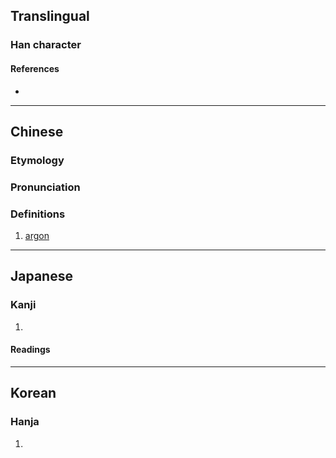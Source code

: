 {{also|氩}}
{{character info}}
==Translingual==

===Han character===
{{Han char|rn=84|rad=气|as=08|sn=12|four=80117|canj=ONMLM|ids=⿹气亞}}

====References====
* {{Han ref|kx=0600.011|dkj=17069|hdz=32013.040|uh=6C2C|ud=27692|bh=B4E3|bd=46307}}

----

==Chinese==
{{zh-forms|s=氩}}
{{elements|zh|Ar|氯|Cl|鉀|K}}
{{zh-wp}}

===Etymology===
{{rfe|zh}}

===Pronunciation===
{{zh-pron
|m=yà
|c=aa3
|mn=à/twv:a
|mc=
|oc=
|cat=n
}}

===Definitions===
{{zh-hanzi}}

# [[argon]]

{{zh-cat|Noble gases}}

----

==Japanese==

===Kanji===
{{ja-kanji|grade=|rs=气08}}

# {{rfdef|ja|sort=气08}}

====Readings====
{{ja-readings
|kanyoon=あ
|kun=}}

----

==Korean==

===Hanja===
{{ko-hanja|hangeul=아|eumhun=|rv=a|mr=a|y=a}}

# {{rfdef|ko|sort=气08}}